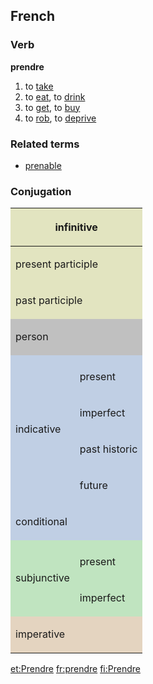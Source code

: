 ==French==
===Verb===
'''prendre'''

# to [[take]]
# to [[eat]], to [[drink]]
# to [[get]], to [[buy]]
# to [[rob]], to [[deprive]]

===Related terms===
*[[prenable]]

===Conjugation===

<center>
{| style="background:#F0F0F0"

|-
! colspan="3" style="background:#e2e4c0" | infinitive
| colspan="5" | prendre

|-
! colspan="3" style="background:#e2e4c0" | present participle
| colspan="5" | [[prenant]]

|-
! colspan="3" style="background:#e2e4c0" | past participle
| colspan="5" | [[pris]]

|-
! colspan="2" rowspan="2" style="background:#C0C0C0" | person
! colspan="3" style="background:#C0C0C0" | singular
! colspan="3" style="background:#C0C0C0" | plural

|-
! style="background:#C0C0C0;width:12.5%" | first
! style="background:#C0C0C0;width:12.5%" | second
! style="background:#C0C0C0;width:12.5%" | third
! style="background:#C0C0C0;width:12.5%" | first
! style="background:#C0C0C0;width:12.5%" | second
! style="background:#C0C0C0;width:12.5%" | third

|-
! style="background:#c0cfe4" rowspan="5"| indicative
! style="background:#c0cfe4" |
! style="background:#c0cfe4" | je
! style="background:#c0cfe4" | tu
! style="background:#c0cfe4" | il
! style="background:#c0cfe4" | nous
! style="background:#c0cfe4" | vous
! style="background:#c0cfe4" | ils

|-
! style="height:3em;background:#c0cfe4" | present
| prends
| prends
| prend
| prenons
| prenez
| prennent

|-
! style="height:3em;background:#c0cfe4" | imperfect
| prenais
| prenais
| prenait
| prenions
| preniez
| prenaient

|-
! style="height:3em;background:#c0cfe4" | past historic
| pris
| pris
| prit
| prîmes
| prîtes
| prirent

|-
! style="height:3em;background:#c0cfe4" | future
| prendrai
| prendras
| prendra
| prendrons
| prendrez
| prendront

|-
! colspan="2" style="height:3em;background:#c0cfe4" | conditional
| prendrais
| prendrais
| prendrait
| prendrions
| prendriez
| prendraient

|-
! style="background:#c0e4c0" rowspan="3" | subjunctive
! style="background:#c0e4c0" | 
! style="background:#c0e4c0" | que je
! style="background:#c0e4c0" | que tu
! style="background:#c0e4c0" | qu'il
! style="background:#c0e4c0" | que nous
! style="background:#c0e4c0" | que vous
! style="background:#c0e4c0" | qu'ils

|-
! style="height:3em;background:#c0e4c0" | present
| prenne
| prennes
| prenne
| prenions
| preniez
| prennent

|-
! style="height:3em;background:#c0e4c0" rowspan="1" | imperfect
| prisse
| prisses
| prît
| prissions
| prissiez
| prissent

|-
! colspan="2" rowspan="2" style="height:3em;background:#e4d4c0" | imperative
! style="background:#e4d4c0" | -
! style="background:#e4d4c0" | tu
! style="background:#e4d4c0" | -
! style="background:#e4d4c0" | nous
! style="background:#e4d4c0" | vous
! style="background:#e4d4c0" | -

|-
|
| prends
| 
| prenons
| prenez
| 

|}
</center>

[[et:Prendre]]
[[fr:prendre]]
[[fi:Prendre]]